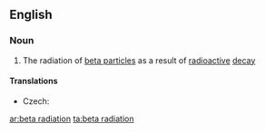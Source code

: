 ==English==

===Noun===
{{en-noun|sg=[[beta]] [[radiation]]|-}}

#{{physics}} The radiation of [[beta particle]]s as a result of [[radioactive]] [[decay]]

====Translations====
{{trans-top|radiation of beta particles}}
* Czech: {{t-|cs|záření beta|n}}
{{trans-mid}}
{{trans-bottom}}

[[ar:beta radiation]]
[[ta:beta radiation]]